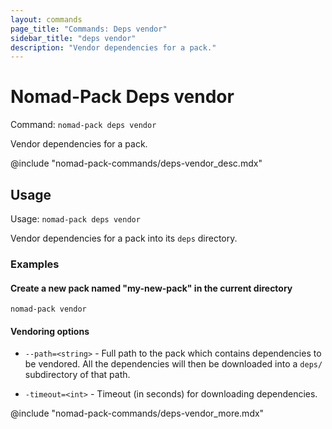```yaml
---
layout: commands
page_title: "Commands: Deps vendor"
sidebar_title: "deps vendor"
description: "Vendor dependencies for a pack."
---
```


# Nomad-Pack Deps vendor

Command: `nomad-pack deps vendor`

Vendor dependencies for a pack.

@include "nomad-pack-commands/deps-vendor_desc.mdx"

## Usage

Usage: `nomad-pack deps vendor`

Vendor dependencies for a pack into its `deps` directory.

### Examples

#### Create a new pack named "my-new-pack" in the current directory

```shell-session
nomad-pack vendor
```

#### Vendoring options

- `--path=<string>` - Full path to the pack which contains dependencies to be
  vendored. All the dependencies will then be downloaded into a `deps/`
  subdirectory of that path.

- `-timeout=<int>` - Timeout (in seconds) for downloading dependencies.

@include "nomad-pack-commands/deps-vendor_more.mdx"

